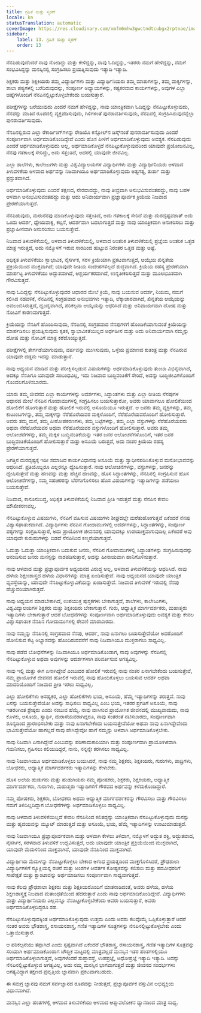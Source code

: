 ```yaml
---
title: ಗ್ರಹಿಕೆ ಮತ್ತು ಸ್ಮರಣೆ
locale: kn
statusTranslation: automatic
coverImage: https://res.cloudinary.com/xmfm6mhw3gwctndtcubgx2rptnae/image/upload/v1740337243/small_cover_educacion_fundamental_a051170f1c.webp
sidebar:
    label: 13. ಗ್ರಹಿಕೆ ಮತ್ತು ಸ್ಮರಣೆ
    order: 13
---
```

ನೆನಪಿಡುವುದೆಂದರೆ ನಾವು ನೋಡಿದ್ದು ಮತ್ತು ಕೇಳಿದ್ದನ್ನು, ನಾವು ಓದಿದ್ದನ್ನು, ಇತರರು ನಮಗೆ ಹೇಳಿದ್ದನ್ನು, ನಮಗೆ ಸಂಭವಿಸಿದ್ದನ್ನು ಮನಸ್ಸಿನಲ್ಲಿ ಸಂಗ್ರಹಿಸಲು ಪ್ರಯತ್ನಿಸುವುದು ಇತ್ಯಾದಿ ಇತ್ಯಾದಿ.

ಶಿಕ್ಷಕರು ಮತ್ತು ಶಿಕ್ಷಕಿಯರು ತಮ್ಮ ವಿದ್ಯಾರ್ಥಿಗಳು ಮತ್ತು ವಿದ್ಯಾರ್ಥಿನಿಯರು ತಮ್ಮ ಮಾತುಗಳನ್ನು, ತಮ್ಮ ವಾಕ್ಯಗಳನ್ನು, ಶಾಲಾ ಪಠ್ಯಗಳಲ್ಲಿ ಬರೆದಿರುವುದನ್ನು, ಸಂಪೂರ್ಣ ಅಧ್ಯಾಯಗಳನ್ನು, ಕಷ್ಟಕರವಾದ ಕಾರ್ಯಗಳನ್ನು, ಅವುಗಳ ಎಲ್ಲಾ ಚಿಹ್ನೆಗಳೊಂದಿಗೆ ನೆನಪಿನಲ್ಲಿಟ್ಟುಕೊಳ್ಳಬೇಕೆಂದು ಬಯಸುತ್ತಾರೆ.

ಪರೀಕ್ಷೆಗಳನ್ನು ಬರೆಯುವುದು ಎಂದರೆ ನಮಗೆ ಹೇಳಿದ್ದನ್ನು, ನಾವು ಯಾಂತ್ರಿಕವಾಗಿ ಓದಿದ್ದನ್ನು ನೆನಪಿಟ್ಟುಕೊಳ್ಳುವುದು, ನೆನಪನ್ನು ಮಾತಿನ ರೂಪದಲ್ಲಿ ವ್ಯಕ್ತಪಡಿಸುವುದು, ಗಿಳಿಗಳಂತೆ ಪುನರಾವರ್ತಿಸುವುದು, ನೆನಪಿನಲ್ಲಿ ಸಂಗ್ರಹಿಸಿರುವುದನ್ನೆಲ್ಲಾ ಪುನರಾವರ್ತಿಸುವುದು.

ನೆನಪಿನಲ್ಲಿರುವ ಎಲ್ಲಾ ರೆಕಾರ್ಡಿಂಗ್‌ಗಳನ್ನು ರೇಡಿಯೊ ಕನ್ಸೋಲ್‌ನ ಡಿಸ್ಕ್‌ನಂತೆ ಪುನರಾವರ್ತಿಸುವುದು ಎಂದರೆ ಸಂಪೂರ್ಣವಾಗಿ ಅರ್ಥಮಾಡಿಕೊಂಡಿದ್ದೇವೆ ಎಂದು ಹೊಸ ಪೀಳಿಗೆ ಅರ್ಥಮಾಡಿಕೊಳ್ಳುವುದು ಅವಶ್ಯಕ. ನೆನಪಿಡುವುದು ಎಂದರೆ ಅರ್ಥಮಾಡಿಕೊಳ್ಳುವುದು ಅಲ್ಲ, ಅರ್ಥಮಾಡಿಕೊಳ್ಳದೆ ನೆನಪಿಟ್ಟುಕೊಳ್ಳುವುದರಿಂದ ಯಾವುದೇ ಪ್ರಯೋಜನವಿಲ್ಲ, ನೆನಪು ಗತಕಾಲಕ್ಕೆ ಸೇರಿದ್ದು, ಅದು ಸತ್ತಂತಿದೆ, ಅದರಲ್ಲಿ ಯಾವುದೇ ಜೀವವಿಲ್ಲ.

ಎಲ್ಲಾ ಶಾಲೆಗಳು, ಕಾಲೇಜುಗಳು ಮತ್ತು ವಿಶ್ವವಿದ್ಯಾಲಯಗಳ ವಿದ್ಯಾರ್ಥಿಗಳು ಮತ್ತು ವಿದ್ಯಾರ್ಥಿನಿಯರು ಆಳವಾದ ತಿಳುವಳಿಕೆಯ ಆಳವಾದ ಅರ್ಥವನ್ನು ನಿಜವಾಗಿಯೂ ಅರ್ಥಮಾಡಿಕೊಳ್ಳುವುದು ಅತ್ಯಗತ್ಯ, ತುರ್ತು ಮತ್ತು ಪ್ರಸ್ತುತವಾಗಿದೆ.

ಅರ್ಥಮಾಡಿಕೊಳ್ಳುವುದು ಎಂದರೆ ತಕ್ಷಣದ, ನೇರವಾದದ್ದು, ನಾವು ತೀವ್ರವಾಗಿ ಅನುಭವಿಸುವಂತಹದ್ದು, ನಾವು ಬಹಳ ಆಳವಾಗಿ ಅನುಭವಿಸುವಂತಹದ್ದು ಮತ್ತು ಅದು ಅನಿವಾರ್ಯವಾಗಿ ಪ್ರಜ್ಞಾಪೂರ್ವಕ ಕ್ರಿಯೆಯ ನಿಜವಾದ ಪ್ರೇರಣೆಯಾಗುತ್ತದೆ.

ನೆನಪಿಡುವುದು, ಮರುನೆನಪು ಮಾಡಿಕೊಳ್ಳುವುದು ಸತ್ತಂತಿದೆ, ಅದು ಗತಕಾಲಕ್ಕೆ ಸೇರಿದೆ ಮತ್ತು ದುರದೃಷ್ಟವಶಾತ್ ಅದು ಒಂದು ಆದರ್ಶ, ಧ್ಯೇಯವಾಕ್ಯ, ಕಲ್ಪನೆ, ಆದರ್ಶವಾಗಿ ಬದಲಾಗುತ್ತದೆ ಮತ್ತು ನಾವು ಯಾಂತ್ರಿಕವಾಗಿ ಅನುಕರಿಸಲು ಮತ್ತು ಪ್ರಜ್ಞಾಹೀನವಾಗಿ ಅನುಸರಿಸಲು ಬಯಸುತ್ತೇವೆ.

ನಿಜವಾದ ತಿಳುವಳಿಕೆಯಲ್ಲಿ, ಆಳವಾದ ತಿಳುವಳಿಕೆಯಲ್ಲಿ, ಆಳವಾದ ಆಂತರಿಕ ತಿಳುವಳಿಕೆಯಲ್ಲಿ ಪ್ರಜ್ಞೆಯ ಆಂತರಿಕ ಒತ್ತಡ ಮಾತ್ರ ಇರುತ್ತದೆ, ಅದು ನಮ್ಮೊಳಗೆ ಇರುವ ಸಾರದಿಂದ ಹುಟ್ಟುವ ನಿರಂತರ ಒತ್ತಡ ಮತ್ತು ಅಷ್ಟೆ.

ಅಧಿಕೃತ ತಿಳುವಳಿಕೆಯು ಸ್ವಾಭಾವಿಕ, ನೈಸರ್ಗಿಕ, ಸರಳ ಕ್ರಿಯೆಯಾಗಿ ಪ್ರಕಟವಾಗುತ್ತದೆ, ಆಯ್ಕೆಯ ಖಿನ್ನತೆಯ ಪ್ರಕ್ರಿಯೆಯಿಂದ ಮುಕ್ತವಾಗಿದೆ; ಯಾವುದೇ ರೀತಿಯ ಸಂದೇಹಗಳಿಲ್ಲದೆ ಶುದ್ಧವಾಗಿದೆ. ಕ್ರಿಯೆಯ ರಹಸ್ಯ ಪ್ರೇರಣೆಯಾಗಿ ಮಾರ್ಪಟ್ಟ ತಿಳುವಳಿಕೆಯು ಅದ್ಭುತವಾಗಿದೆ, ಆಶ್ಚರ್ಯಕರವಾಗಿದೆ, ಉನ್ನತೀಕರಿಸುತ್ತದೆ ಮತ್ತು ಮೂಲಭೂತವಾಗಿ ಗೌರವಿಸುತ್ತದೆ.

ನಾವು ಓದಿದ್ದನ್ನು ನೆನಪಿಟ್ಟುಕೊಳ್ಳುವುದರ ಆಧಾರದ ಮೇಲೆ ಕ್ರಿಯೆ, ನಾವು ಬಯಸುವ ಆದರ್ಶ, ನಿಯಮ, ನಮಗೆ ಕಲಿಸಿದ ನಡವಳಿಕೆ, ನೆನಪಿನಲ್ಲಿ ಸಂಗ್ರಹವಾದ ಅನುಭವಗಳು ಇತ್ಯಾದಿ, ಲೆಕ್ಕಾಚಾರವಾಗಿದೆ, ಖಿನ್ನತೆಯ ಆಯ್ಕೆಯನ್ನು ಅವಲಂಬಿಸಿರುತ್ತದೆ, ದ್ವಂದ್ವವಾಗಿದೆ, ಪರಿಕಲ್ಪನಾ ಆಯ್ಕೆಯನ್ನು ಆಧರಿಸಿದೆ ಮತ್ತು ಅನಿವಾರ್ಯವಾಗಿ ದೋಷ ಮತ್ತು ನೋವಿಗೆ ಕಾರಣವಾಗುತ್ತದೆ.

ಕ್ರಿಯೆಯನ್ನು ನೆನಪಿಗೆ ಹೊಂದಿಸುವುದು, ನೆನಪಿನಲ್ಲಿ ಸಂಗ್ರಹವಾದ ನೆನಪುಗಳಿಗೆ ಹೊಂದಿಕೆಯಾಗುವಂತೆ ಕ್ರಿಯೆಯನ್ನು ಮಾರ್ಪಡಿಸಲು ಪ್ರಯತ್ನಿಸುವುದು ಕೃತಕ, ಸ್ವಾಭಾವಿಕತೆಯಿಲ್ಲದ ಅರ್ಥಹೀನ ಮತ್ತು ಅದು ಅನಿವಾರ್ಯವಾಗಿ ನಮ್ಮನ್ನು ದೋಷ ಮತ್ತು ನೋವಿಗೆ ಮಾತ್ರ ಕರೆದೊಯ್ಯುತ್ತದೆ.

ಪರೀಕ್ಷೆಗಳಲ್ಲಿ ತೇರ್ಗಡೆಯಾಗುವುದು, ವರ್ಷವನ್ನು ಮುಗಿಸುವುದು, ಒಳ್ಳೆಯ ಪ್ರಮಾಣದ ಕುತಂತ್ರ ಮತ್ತು ನೆನಪಿರುವ ಯಾವುದೇ ದಡ್ಡನು ಇದನ್ನು ಮಾಡುತ್ತಾನೆ.

ನಾವು ಅಧ್ಯಯನ ಮಾಡಿದ ಮತ್ತು ಪರೀಕ್ಷಿಸಲ್ಪಡುವ ವಿಷಯಗಳನ್ನು ಅರ್ಥಮಾಡಿಕೊಳ್ಳುವುದು ತುಂಬಾ ವಿಭಿನ್ನವಾಗಿದೆ, ಅದಕ್ಕೂ ನೆನಪಿಗೂ ಯಾವುದೇ ಸಂಬಂಧವಿಲ್ಲ, ಇದು ನಿಜವಾದ ಬುದ್ಧಿವಂತಿಕೆಗೆ ಸೇರಿದೆ, ಅದನ್ನು ಬುದ್ಧಿಜೀವಿಗಳೊಂದಿಗೆ ಗೊಂದಲಗೊಳಿಸಬಾರದು.

ಯಾರು ತಮ್ಮ ಜೀವನದ ಎಲ್ಲಾ ಕಾರ್ಯಗಳನ್ನು ಆದರ್ಶಗಳು, ಸಿದ್ಧಾಂತಗಳು ಮತ್ತು ಎಲ್ಲಾ ರೀತಿಯ ನೆನಪುಗಳ ಆಧಾರದ ಮೇಲೆ ನೆನಪಿನ ಗೋದಾಮುಗಳಲ್ಲಿ ಸಂಗ್ರಹಿಸಲು ಬಯಸುತ್ತಾರೋ, ಅವರು ಯಾವಾಗಲೂ ಹೋಲಿಕೆಯಿಂದ ಹೋಲಿಕೆಗೆ ಹೋಗುತ್ತಾರೆ ಮತ್ತು ಹೋಲಿಕೆ ಇರುವಲ್ಲಿ ಅಸೂಯೆಯೂ ಇರುತ್ತದೆ. ಆ ಜನರು ತಮ್ಮ ವ್ಯಕ್ತಿಗಳನ್ನು, ತಮ್ಮ ಕುಟುಂಬಗಳನ್ನು, ತಮ್ಮ ಮಕ್ಕಳನ್ನು ನೆರೆಹೊರೆಯವರ ಮಕ್ಕಳೊಂದಿಗೆ, ನೆರೆಹೊರೆಯವರೊಂದಿಗೆ ಹೋಲಿಸುತ್ತಾರೆ. ಅವರು ತಮ್ಮ ಮನೆ, ತಮ್ಮ ಪೀಠೋಪಕರಣಗಳು, ತಮ್ಮ ಬಟ್ಟೆಗಳನ್ನು, ತಮ್ಮ ಎಲ್ಲಾ ವಸ್ತುಗಳನ್ನು ನೆರೆಹೊರೆಯವರು ಅಥವಾ ನೆರೆಹೊರೆಯವರ ಅಥವಾ ನೆರೆಹೊರೆಯವರ ವಸ್ತುಗಳೊಂದಿಗೆ ಹೋಲಿಸುತ್ತಾರೆ. ಅವರು ತಮ್ಮ ಆಲೋಚನೆಗಳನ್ನು, ತಮ್ಮ ಮಕ್ಕಳ ಬುದ್ಧಿವಂತಿಕೆಯನ್ನು ಇತರ ಜನರ ಆಲೋಚನೆಗಳೊಂದಿಗೆ, ಇತರ ಜನರ ಬುದ್ಧಿವಂತಿಕೆಯೊಂದಿಗೆ ಹೋಲಿಸುತ್ತಾರೆ ಮತ್ತು ಅಸೂಯೆ ಬರುತ್ತದೆ, ಅದು ನಂತರ ಕ್ರಿಯೆಯ ರಹಸ್ಯ ಪ್ರೇರಣೆಯಾಗುತ್ತದೆ.

ಜಗತ್ತಿನ ದುರದೃಷ್ಟಕ್ಕೆ ಇಡೀ ಸಮಾಜದ ಕಾರ್ಯವಿಧಾನವು ಅಸೂಯೆ ಮತ್ತು ಸ್ವಾಧೀನಪಡಿಸಿಕೊಳ್ಳುವ ಮನೋಭಾವವನ್ನು ಆಧರಿಸಿದೆ. ಪ್ರತಿಯೊಬ್ಬರೂ ಎಲ್ಲರನ್ನೂ ದ್ವೇಷಿಸುತ್ತಾರೆ. ನಾವು ಆಲೋಚನೆಗಳನ್ನು, ವಸ್ತುಗಳನ್ನು, ಜನರನ್ನು ದ್ವೇಷಿಸುತ್ತೇವೆ ಮತ್ತು ಹಣವನ್ನು ಮತ್ತು ಹೆಚ್ಚಿನ ಹಣವನ್ನು, ಹೊಸ ಸಿದ್ಧಾಂತಗಳನ್ನು, ನೆನಪಿನಲ್ಲಿ ಸಂಗ್ರಹಿಸುವ ಹೊಸ ಆಲೋಚನೆಗಳನ್ನು, ನಮ್ಮ ಸಹಚರರನ್ನು ಬೆರಗುಗೊಳಿಸಲು ಹೊಸ ವಿಷಯಗಳನ್ನು ಇತ್ಯಾದಿಗಳನ್ನು ಪಡೆಯಲು ಬಯಸುತ್ತೇವೆ.

ನಿಜವಾದ, ಕಾನೂನುಬದ್ಧ, ಅಧಿಕೃತ ತಿಳುವಳಿಕೆಯಲ್ಲಿ ನಿಜವಾದ ಪ್ರೀತಿ ಇರುತ್ತದೆ ಮತ್ತು ನೆನಪಿನ ಕೇವಲ ಮೌಖೀಕರಣವಲ್ಲ.

ನೆನಪಿಟ್ಟುಕೊಳ್ಳುವ ವಿಷಯಗಳು, ನೆನಪಿಗೆ ವಹಿಸುವ ವಿಷಯಗಳು ಶೀಘ್ರದಲ್ಲೇ ಮರೆತುಹೋಗುತ್ತವೆ ಏಕೆಂದರೆ ನೆನಪು ವಿಶ್ವಾಸಘಾತುಕವಾಗಿದೆ. ವಿದ್ಯಾರ್ಥಿಗಳು ನೆನಪಿನ ಗೋದಾಮುಗಳಲ್ಲಿ ಆದರ್ಶಗಳನ್ನು, ಸಿದ್ಧಾಂತಗಳನ್ನು, ಸಂಪೂರ್ಣ ಪಠ್ಯಗಳನ್ನು ಸಂಗ್ರಹಿಸುತ್ತಾರೆ, ಅದು ಪ್ರಾಯೋಗಿಕ ಜೀವನದಲ್ಲಿ ಯಾವುದಕ್ಕೂ ಉಪಯುಕ್ತವಾಗುವುದಿಲ್ಲ ಏಕೆಂದರೆ ಅವು ಯಾವುದೇ ಕುರುಹುಗಳನ್ನು ಬಿಡದೆ ನೆನಪಿನಿಂದ ಕಣ್ಮರೆಯಾಗುತ್ತವೆ.

ಓದುತ್ತಾ ಓದುತ್ತಾ ಯಾಂತ್ರಿಕವಾಗಿ ಬದುಕುವ ಜನರು, ನೆನಪಿನ ಗೋದಾಮುಗಳಲ್ಲಿ ಸಿದ್ಧಾಂತಗಳನ್ನು ಸಂಗ್ರಹಿಸುವುದನ್ನು ಆನಂದಿಸುವ ಜನರು ಮನಸ್ಸನ್ನು ನಾಶಪಡಿಸುತ್ತಾರೆ, ಅದನ್ನು ಹೀನಾಯವಾಗಿ ಹಾನಿಗೊಳಿಸುತ್ತಾರೆ.

ನಾವು ಆಳವಾದ ಮತ್ತು ಪ್ರಜ್ಞಾಪೂರ್ವಕ ಅಧ್ಯಯನದ ವಿರುದ್ಧ ಅಲ್ಲ, ಆಳವಾದ ತಿಳುವಳಿಕೆಯನ್ನು ಆಧರಿಸಿದೆ. ನಾವು ಹಳೆಯ ಶಿಕ್ಷಣಶಾಸ್ತ್ರದ ಹಳೆಯ ವಿಧಾನಗಳನ್ನು ಮಾತ್ರ ಖಂಡಿಸುತ್ತೇವೆ. ನಾವು ಅಧ್ಯಯನದ ಯಾವುದೇ ಯಾಂತ್ರಿಕ ವ್ಯವಸ್ಥೆಯನ್ನು, ಯಾವುದೇ ನೆನಪಿಟ್ಟುಕೊಳ್ಳುವಿಕೆಯನ್ನು ಖಂಡಿಸುತ್ತೇವೆ. ನಿಜವಾದ ತಿಳುವಳಿಕೆ ಇರುವಲ್ಲಿ ನೆನಪು ಹೆಚ್ಚುವರಿಯಾಗಿರುತ್ತದೆ.

ನಾವು ಅಧ್ಯಯನ ಮಾಡಬೇಕಾಗಿದೆ, ಉಪಯುಕ್ತ ಪುಸ್ತಕಗಳು ಬೇಕಾಗುತ್ತವೆ, ಶಾಲೆಗಳು, ಕಾಲೇಜುಗಳು, ವಿಶ್ವವಿದ್ಯಾಲಯಗಳ ಶಿಕ್ಷಕರು ಮತ್ತು ಶಿಕ್ಷಕಿಯರು ಬೇಕಾಗುತ್ತಾರೆ. ಗುರು, ಆಧ್ಯಾತ್ಮಿಕ ಮಾರ್ಗದರ್ಶಕರು, ಮಹಾತ್ಮರು ಇತ್ಯಾದಿಗಳು ಬೇಕಾಗುತ್ತಾರೆ ಆದರೆ ಬೋಧನೆಗಳನ್ನು ಸಂಪೂರ್ಣವಾಗಿ ಅರ್ಥಮಾಡಿಕೊಳ್ಳುವುದು ಅವಶ್ಯಕ ಮತ್ತು ಕೇವಲ ವಿಶ್ವಾಸಘಾತುಕ ನೆನಪಿನ ಗೋದಾಮುಗಳಲ್ಲಿ ಠೇವಣಿ ಮಾಡಬಾರದು.

ನಾವು ನಮ್ಮನ್ನು ನೆನಪಿನಲ್ಲಿ ಸಂಗ್ರಹವಾದ ನೆನಪು, ಆದರ್ಶ, ನಾವು ಏನಾಗಲು ಬಯಸುತ್ತೇವೆಯೋ ಅದರೊಂದಿಗೆ ಹೋಲಿಸುವ ಕೆಟ್ಟ ಅಭ್ಯಾಸವನ್ನು ಹೊಂದಿರುವವರೆಗೆ ನಾವು ನಿಜವಾಗಿಯೂ ಮುಕ್ತರಾಗಲು ಸಾಧ್ಯವಿಲ್ಲ.

ನಾವು ಪಡೆದ ಬೋಧನೆಗಳನ್ನು ನಿಜವಾಗಿಯೂ ಅರ್ಥಮಾಡಿಕೊಂಡಾಗ, ನಾವು ಅವುಗಳನ್ನು ನೆನಪಿನಲ್ಲಿ ನೆನಪಿಟ್ಟುಕೊಳ್ಳುವ ಅಥವಾ ಅವುಗಳನ್ನು ಆದರ್ಶಗಳಾಗಿ ಪರಿವರ್ತಿಸುವ ಅಗತ್ಯವಿಲ್ಲ.

ನಾವು ಇಲ್ಲಿ ಮತ್ತು ಈಗ ಏನಾಗಿದ್ದೇವೆ ಎಂಬುದರ ಹೋಲಿಕೆ ಇರುವಲ್ಲಿ ನಾವು ನಂತರ ಏನಾಗಬೇಕೆಂದು ಬಯಸುತ್ತೇವೆ, ನಮ್ಮ ಪ್ರಾಯೋಗಿಕ ಜೀವನದ ಹೋಲಿಕೆ ಇರುವಲ್ಲಿ ನಾವು ಹೊಂದಿಕೊಳ್ಳಲು ಬಯಸುವ ಆದರ್ಶ ಅಥವಾ ಮಾದರಿಯೊಂದಿಗೆ ನಿಜವಾದ ಪ್ರೀತಿ ಇರಲು ಸಾಧ್ಯವಿಲ್ಲ.

ಎಲ್ಲಾ ಹೋಲಿಕೆಗಳು ಅಸಹ್ಯಕರ, ಎಲ್ಲಾ ಹೋಲಿಕೆಗಳು ಭಯ, ಅಸೂಯೆ, ಹೆಮ್ಮೆ ಇತ್ಯಾದಿಗಳನ್ನು ತರುತ್ತವೆ. ನಾವು ಏನನ್ನು ಬಯಸುತ್ತೇವೆಯೋ ಅದನ್ನು ಸಾಧಿಸಲು ಸಾಧ್ಯವಿಲ್ಲ ಎಂಬ ಭಯ, ಇತರರ ಪ್ರಗತಿಗೆ ಅಸೂಯೆ, ನಾವು ಇತರರಿಗಿಂತ ಶ್ರೇಷ್ಠರು ಎಂದು ನಂಬುವ ಹೆಮ್ಮೆ. ನಾವು ವಾಸಿಸುವ ಪ್ರಾಯೋಗಿಕ ಜೀವನದಲ್ಲಿ ಮುಖ್ಯವಾದುದು, ನಾವು ಕೊಳಕು, ಅಸೂಯೆ, ಸ್ವಾರ್ಥಿ, ದುರಾಸೆಯವರಾಗಿದ್ದರೂ, ನಾವು ಸಂತರಂತೆ ನಟಿಸಬಾರದು, ಸಂಪೂರ್ಣವಾಗಿ ಶೂನ್ಯದಿಂದ ಪ್ರಾರಂಭಿಸಬೇಕು ಮತ್ತು ನಾವು ಏನಾಗಬೇಕೆಂದು ಬಯಸುತ್ತೇವೆಯೋ ಅಥವಾ ನಾವು ಏನಾಗಿದ್ದೇವೆಂದು ಭಾವಿಸುತ್ತೇವೆಯೋ ಹಾಗಲ್ಲದೆ ನಾವು ಹೇಗಿದ್ದೇವೋ ಹಾಗೆ ನಮ್ಮನ್ನು ಆಳವಾಗಿ ಅರ್ಥಮಾಡಿಕೊಳ್ಳಬೇಕು.

ನಾವು ನಿಜವಾಗಿ ಏನಾಗಿದ್ದೇವೆ ಎಂಬುದನ್ನು ಪರಿಣಾಮಕಾರಿಯಾಗಿ ಮತ್ತು ಸಂಪೂರ್ಣವಾಗಿ ಪ್ರಾಯೋಗಿಕವಾಗಿ ಗಮನಿಸಲು, ಗ್ರಹಿಸಲು ಕಲಿಯದಿದ್ದರೆ, ನಾನು, ನನ್ನನ್ನೇ ಕರಗಿಸಲು ಸಾಧ್ಯವಿಲ್ಲ.

ನಾವು ನಿಜವಾಗಿಯೂ ಅರ್ಥಮಾಡಿಕೊಳ್ಳಲು ಬಯಸಿದರೆ, ನಾವು ನಮ್ಮ ಶಿಕ್ಷಕರು, ಶಿಕ್ಷಕಿಯರು, ಗುರುಗಳು, ಪಾದ್ರಿಗಳು, ಬೋಧಕರು, ಆಧ್ಯಾತ್ಮಿಕ ಮಾರ್ಗದರ್ಶಕರು ಇತ್ಯಾದಿಗಳನ್ನು ಕೇಳಬೇಕು.

ಹೊಸ ಅಲೆಯ ಹುಡುಗರು ಮತ್ತು ಹುಡುಗಿಯರು ನಮ್ಮ ಪೋಷಕರು, ಶಿಕ್ಷಕರು, ಶಿಕ್ಷಕಿಯರು, ಆಧ್ಯಾತ್ಮಿಕ ಮಾರ್ಗದರ್ಶಕರು, ಗುರುಗಳು, ಮಹಾತ್ಮರು ಇತ್ಯಾದಿಗಳಿಗೆ ಗೌರವದ ಅರ್ಥವನ್ನು ಕಳೆದುಕೊಂಡಿದ್ದಾರೆ.

ನಮ್ಮ ಪೋಷಕರು, ಶಿಕ್ಷಕರು, ಬೋಧಕರು ಅಥವಾ ಆಧ್ಯಾತ್ಮಿಕ ಮಾರ್ಗದರ್ಶಕರನ್ನು ಗೌರವಿಸಲು ಮತ್ತು ಗೌರವಿಸಲು ನಮಗೆ ತಿಳಿದಿಲ್ಲದಿದ್ದಾಗ ಬೋಧನೆಗಳನ್ನು ಅರ್ಥಮಾಡಿಕೊಳ್ಳಲು ಸಾಧ್ಯವಿಲ್ಲ.

ನಾವು ಆಳವಾದ ತಿಳುವಳಿಕೆಯಿಲ್ಲದೆ ಕೇವಲ ನೆನಪಿನಿಂದ ಕಲಿತದ್ದನ್ನು ಯಾಂತ್ರಿಕವಾಗಿ ನೆನಪಿಟ್ಟುಕೊಳ್ಳುವುದು ಮನಸ್ಸು ಮತ್ತು ಹೃದಯವನ್ನು ಮ್ಯೂಟ್ ಮಾಡುತ್ತದೆ ಮತ್ತು ಅಸೂಯೆ, ಭಯ, ಹೆಮ್ಮೆ ಇತ್ಯಾದಿಗಳನ್ನು ಉಂಟುಮಾಡುತ್ತದೆ.

ನಾವು ನಿಜವಾಗಿಯೂ ಪ್ರಜ್ಞಾಪೂರ್ವಕವಾಗಿ ಮತ್ತು ಆಳವಾಗಿ ಕೇಳಲು ತಿಳಿದಾಗ, ನಮ್ಮೊಳಗೆ ಅದ್ಭುತ ಶಕ್ತಿ, ಅದ್ಭುತವಾದ, ನೈಸರ್ಗಿಕ, ಸರಳವಾದ ತಿಳುವಳಿಕೆ ಉದ್ಭವಿಸುತ್ತದೆ, ಅದು ಯಾವುದೇ ಯಾಂತ್ರಿಕ ಪ್ರಕ್ರಿಯೆಯಿಂದ ಮುಕ್ತವಾಗಿದೆ, ಯಾವುದೇ ಮೆದುಳಿನಿಂದ ಮುಕ್ತವಾಗಿದೆ, ಯಾವುದೇ ನೆನಪಿನಿಂದ ಮುಕ್ತವಾಗಿದೆ.

ವಿದ್ಯಾರ್ಥಿಯ ಮೆದುಳನ್ನು ನೆನಪಿಟ್ಟುಕೊಳ್ಳಲು ಬೇಕಾದ ಅಗಾಧ ಪ್ರಯತ್ನದಿಂದ ಮುಕ್ತಗೊಳಿಸಿದರೆ, ಪ್ರೌಢಶಾಲಾ ವಿದ್ಯಾರ್ಥಿಗಳಿಗೆ ನ್ಯೂಕ್ಲಿಯಸ್ನ ರಚನೆ ಮತ್ತು ಅಂಶಗಳ ಆವರ್ತಕ ಕೋಷ್ಟಕವನ್ನು ಕಲಿಸಲು ಮತ್ತು ಪದವೀಧರರಿಗೆ ಸಾಪೇಕ್ಷತೆ ಮತ್ತು ಕ್ವಾಂಟಾವನ್ನು ಅರ್ಥಮಾಡಿಸಲು ಸಂಪೂರ್ಣವಾಗಿ ಸಾಧ್ಯವಾಗುತ್ತದೆ.

ನಾವು ಕೆಲವು ಪ್ರೌಢಶಾಲಾ ಶಿಕ್ಷಕರು ಮತ್ತು ಶಿಕ್ಷಕಿಯರೊಂದಿಗೆ ಮಾತನಾಡಿದಂತೆ, ಅವರು ಹಳೆಯ, ಹಳೆಯ ಶಿಕ್ಷಣಶಾಸ್ತ್ರಕ್ಕೆ ನಿಜವಾದ ಮತಾಂಧತೆಯಿಂದ ಹೆದರುತ್ತಾರೆ ಎಂದು ನಾವು ಅರ್ಥಮಾಡಿಕೊಂಡಿದ್ದೇವೆ. ವಿದ್ಯಾರ್ಥಿಗಳು ಮತ್ತು ವಿದ್ಯಾರ್ಥಿನಿಯರು ಎಲ್ಲವನ್ನೂ ನೆನಪಿಟ್ಟುಕೊಳ್ಳಬೇಕೆಂದು ಅವರು ಬಯಸುತ್ತಾರೆ, ಅವರು ಅರ್ಥಮಾಡಿಕೊಳ್ಳದಿದ್ದರೂ ಸಹ.

ನೆನಪಿಟ್ಟುಕೊಳ್ಳುವುದಕ್ಕಿಂತ ಅರ್ಥಮಾಡಿಕೊಳ್ಳುವುದು ಉತ್ತಮ ಎಂದು ಅವರು ಕೆಲವೊಮ್ಮೆ ಒಪ್ಪಿಕೊಳ್ಳುತ್ತಾರೆ ಆದರೆ ನಂತರ ಅವರು ಭೌತಶಾಸ್ತ್ರ, ರಸಾಯನಶಾಸ್ತ್ರ, ಗಣಿತ ಇತ್ಯಾದಿಗಳ ಸೂತ್ರಗಳನ್ನು ನೆನಪಿನಲ್ಲಿಟ್ಟುಕೊಳ್ಳಬೇಕು ಎಂದು ಒತ್ತಾಯಿಸುತ್ತಾರೆ.

ಆ ಪರಿಕಲ್ಪನೆಯು ತಪ್ಪಾಗಿದೆ ಎಂದು ಸ್ಪಷ್ಟವಾಗಿದೆ ಏಕೆಂದರೆ ಭೌತಶಾಸ್ತ್ರ, ರಸಾಯನಶಾಸ್ತ್ರ, ಗಣಿತ ಇತ್ಯಾದಿಗಳ ಸೂತ್ರವನ್ನು ಸರಿಯಾಗಿ ಅರ್ಥಮಾಡಿಕೊಂಡಾಗ ಬೌದ್ಧಿಕ ಮಟ್ಟದಲ್ಲಿ ಮಾತ್ರವಲ್ಲದೆ ಮನಸ್ಸಿನ ಇತರ ಹಂತಗಳಲ್ಲಿಯೂ ಅರ್ಥಮಾಡಿಕೊಳ್ಳಲಾಗುತ್ತದೆ, ಅವುಗಳೆಂದರೆ ಸುಪ್ತಾವಸ್ಥೆ, ಉಪಪ್ರಜ್ಞೆ, ಅಧೋಪ್ರಜ್ಞೆ ಇತ್ಯಾದಿ ಇತ್ಯಾದಿ. ಅದನ್ನು ನೆನಪಿನಲ್ಲಿಟ್ಟುಕೊಳ್ಳುವ ಅಗತ್ಯವಿಲ್ಲ, ಅದು ನಮ್ಮ ಮನಸ್ಸಿನ ಭಾಗವಾಗುತ್ತದೆ ಮತ್ತು ಜೀವನದ ಸಂದರ್ಭಗಳು ಅಗತ್ಯವಿದ್ದಾಗ ತಕ್ಷಣದ ಪ್ರವೃತ್ತಿಯ ಜ್ಞಾನವಾಗಿ ಪ್ರಕಟವಾಗಬಹುದು.

ಈ ಸಮಗ್ರ ಜ್ಞಾನವು ನಮಗೆ ಸರ್ವಜ್ಞಾನದ ರೂಪವನ್ನು ನೀಡುತ್ತದೆ, ಪ್ರಜ್ಞಾಪೂರ್ವಕ ವಸ್ತುವಿನ ಅಭಿವ್ಯಕ್ತಿಯ ವಿಧಾನವಾಗಿದೆ.

ಮನಸ್ಸಿನ ಎಲ್ಲಾ ಹಂತಗಳಲ್ಲಿ ಆಳವಾದ ತಿಳುವಳಿಕೆಯು ಆಳವಾದ ಆತ್ಮಾವಲೋಕನ ಧ್ಯಾನದಿಂದ ಮಾತ್ರ ಸಾಧ್ಯ.
